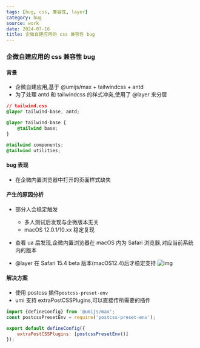 ```yaml
---
tags: [bug, css, 兼容性, layer]
category: bug
source: work
date: 2024-07-16
title: 企微自建应用的 css 兼容性 bug
---
```


### 企微自建应用的 css 兼容性 bug

#### 背景

-   企微自建应用,基于 @umijs/max + tailwindcss + antd
-   为了处理 antd 和 tailwindcss 的样式冲突,使用了 @layer 来分层

```css
// tailwind.css
@layer tailwind-base, antd;

@layer tailwind-base {
    @tailwind base;
}

@tailwind components;
@tailwind utilities;
```

#### bug 表现

-   在企微内置浏览器中打开的页面样式缺失

#### 产生的原因分析

-   部分人会稳定触发

    -   多人测试后发现与企微版本无关
    -   macOS 12.0.1/10.xx 稳定复现

-   查看 ua 后发现,企微内置浏览器在 macOS 内为 Safari 浏览器,对应当前系统内的版本
-   @layer 在 Safari 15.4 beta 版本(macOS12.4)后才稳定支持
    ![img](/sections/009.caniuse.png)

#### 解决方案

-   使用 postcss 插件`postcss-preset-env`
-   umi 支持 extraPostCSSPlugins,可以直接传所需要的插件

```js
import {defineConfig} from '@umijs/max';
const postcssPresetEnv = require('postcss-preset-env');

export default defineConfig({
    extraPostCSSPlugins: [postcssPresetEnv()]
});
```
